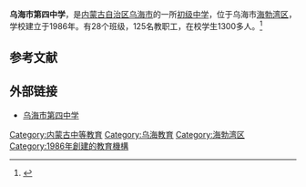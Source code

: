 {{coord|39|39|30.70|N|106|49|18.67|E|display=title}}
'''乌海市第四中学'''，是[[内蒙古自治区|内蒙古自治区]][[乌海市|乌海市]]的一所[[初级中学|初级中学]]，位于乌海市[[海勃湾区|海勃湾区]]，学校建立于1986年。有28个班级，125名教职工，在校学生1300多人。<ref>{{Cite web | language=zh-hans | title=乌海市第四中学简介 | url=http://www.whssz.com/Article/TypeArticle.asp?ID=192 | accessdate=2009-06-29 | date=2008-10-13 | archive-date=2019-08-01 | archive-url=https://web.archive.org/web/20190801082122/http://www.whssz.com/Article/TypeArticle.asp?ID=192 | dead-url=yes }}</ref>

==参考文献==
<div class="references-small">
<references />
</div>

== 外部链接 ==
*[https://archive.is/20071111064451/http://www.whssz.com/ 乌海市第四中学]
{{Juni-stub}}

[[Category:内蒙古中等教育|Category:内蒙古中等教育]]
[[Category:乌海教育|Category:乌海教育]]
[[Category:海勃湾区|Category:海勃湾区]]
[[Category:1986年創建的教育機構|Category:1986年創建的教育機構]]